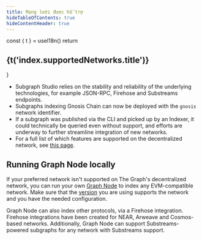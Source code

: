 ```yaml
---
title: Mạng lưới được hỗ trợ
hideTableOfContents: true
hideContentHeader: true
---
```



  const { t } = useI18n()
  return <h2 className="mb-4 text-24 text-white">{t('index.supportedNetworks.title')}</h2>
}

<CustomTitle />

<SupportedNetworksTable networks={props.networks} />

- Subgraph Studio relies on the stability and reliability of the underlying technologies, for example JSON-RPC, Firehose and Substreams endpoints.
- Subgraphs indexing Gnosis Chain can now be deployed with the `gnosis` network identifier.
- If a subgraph was published via the CLI and picked up by an Indexer, it could technically be queried even without support, and efforts are underway to further streamline integration of new networks.
- For a full list of which features are supported on the decentralized network, see [this page](https://github.com/graphprotocol/indexer/blob/main/docs/feature-support-matrix.md).

## Running Graph Node locally

If your preferred network isn't supported on The Graph's decentralized network, you can run your own [Graph Node](https://github.com/graphprotocol/graph-node) to index any EVM-compatible network. Make sure that the [version](https://github.com/graphprotocol/graph-node/releases) you are using supports the network and you have the needed configuration.

Graph Node can also index other protocols, via a Firehose integration. Firehose integrations have been created for NEAR, Arweave and Cosmos-based networks. Additionally, Graph Node can support Substreams-powered subgraphs for any network with Substreams support.
